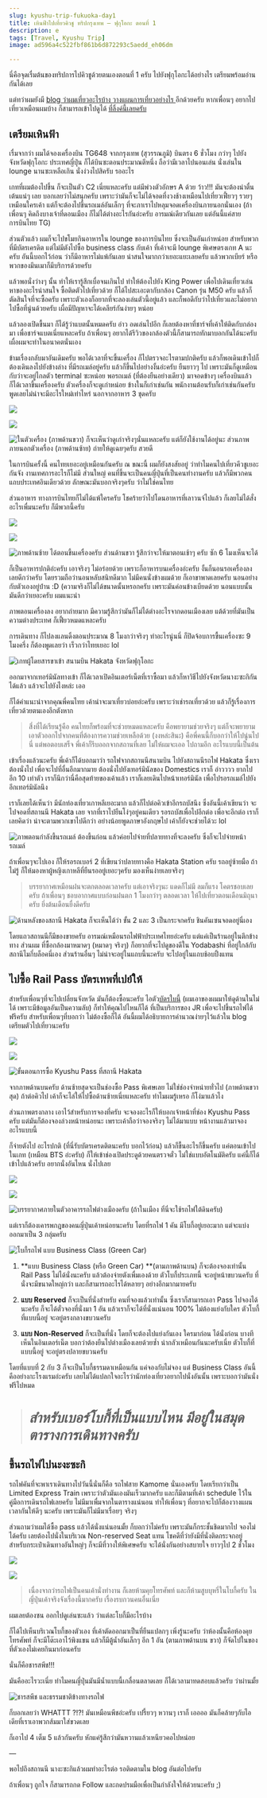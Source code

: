 ```yaml
---
slug: kyushu-trip-fukuoka-day1
title: เหินฟ้าไปเที่ยวคิวชู ทริปกรุงเทพ — ฟุกุโอกะ ตอนที่ 1
description: e
tags: [Travel, Kyushu Trip]
image: ad596a4c522fbf861b6d872293c5aedd_eh06dm

---
```



นี่คือจุดเรื่มต้นของทริปการไปคิวชูด้วยตนเองตอนที่ 1 ครับ ไปยังฟุกุโอกะได้อย่างไร
เตรียมพร้อมอ่านกันได้เลย

แต่ทว่าผมยังมี [blog ว่าผมเที่ยวอะไรบ้าง วางแผนการเที่ยวอย่างไร ](https://medium.com/@son9912/รีวิว-เที่ยวเกาะคิวชูคนเดียว-ละเอียดเว่อร์-47bba7bd7980)อีกด้วยครับ หากเพื่อนๆ อยากไปเที่ยวเหมือนผมบ้าง ก็สามารถเข้าไปดูได้ [ที่ลิ้งค์นี้เลยครับ](https://medium.com/@son9912/รีวิว-เที่ยวเกาะคิวชูคนเดียว-ละเอียดเว่อร์-47bba7bd7980)

<!--truncate-->

## เตรียมเหินฟ้า

เรื่มจากว่า ผมได้จองเครื่องบิน TG648 จากกรุงเทพ (สุวรรณภูมิ) บินตรง 6 ชั่วโมง กว่าๆ ไปยังจังหวัดฟุกุโอกะ ประเทศญี่ปุ่น
ก็ได้บินซะตอนประมาณตีหนึ่ง ถือว่ามีเวลาไปนอนเล่น นั่งเล่นใน lounge นานซะเหลือเกิน นั่งง่วงไปสิครับ รออะไร

เกทที่ผมต้องไปขึ้น ก็จะเป็นตัว C2 เนี่ยแหละครับ แต่มีพ่วงตัวอักษร A ด้วย ว้าว!!! มันจะต้องน่าตื่นเต้นแน่ๆ เลย บอกเลยว่าไม่สนุกครับ
เพราะว่ามันก็จะไม่ได้จอดที่งวงช้างเหมือนไปเที่ยวเฟี้ยวๆ รวยๆ เหมือนใครเค้า แต่ก็จะต้องไปขึ้นรถเมล์อันเล็กๆ ที่จะภาเราไปหลุมจอดเครื่องบินภายนอกนั่นเอง (ถ้าเพื่อนๆ คิดถึงบางเจ้าที่ดอนเมือง ก็ไม่ได้ต่างอะไรกันอ่ะครับ อารมณ์เดียวกันเลย แต่อันนี้แค่สายการบินไทย TG)

<OptimizedImage
    src="92aa7eeba8a5c3cfb8e210dcc5179c30"
    alt="หน้าเกท C2A ตัวเกทก็ต้องลงไป 1 ชั้น ไปรอของจริงครับ"
/>

ส่วนตัวแล้ว ผมก็จะไปขโมยกินอาหารใน lounge ของการบินไทย ซึ่งจะเป็นอันเก่าหน่อย สำหรับพวกที่มีบัตรเครดิต แต่ไม่มีตังไปซื้อ business class กับเค้า ที่เค้าจะมี lounge พิเศษตรงเกท A นะครับ อันนี้บอกไว้ก่อน ว่าก็มีอาหารไม่แพ้กันเลย น่าสนใจมากกว่าเยอะแยะเลยครับ แล้วพวกเบียร์ หรือพวกของมึนเมาก็มีบริการด้วยครับ

<Gallery>
    <OptimizedImage
        src="8026256568efed98676076c53f4e482d_yrmg6f"
        alt="ภาพส่วนหนึ่งของอาหารใน lounge ครับ"
    />
    <OptimizedImage
        src="c31280a4b7645e77194c57a01e0c1da2_ft0ifl"
        alt="และนี่ก็เป็นเครื่องดื่มฟรีเฉพาะลูกค้าเลาวนจ์การบินไทยครับ"
    />
</Gallery>

<Gallery>
    <OptimizedImage src="3f6251ab3640ff0e847689cac39eda39_oapmuz" />
    <OptimizedImage
        src="eadd9549185641394daca667815dedea_wsxfab"
        alt="อันนี้เป็นภายใน lounge สังเกตดีๆ ก็คือหน้าเกท C2A ที่ผมจะไปขึ้นเนี่ยแหละ"
    />
</Gallery>

แล้วพอนั่งว่างๆ นั้น ทำให้เรารู้สึกเบื่อจนเกินไป ทำให้ต้องไปยัง King Power เพื่อไปเดินเที่ยวเล่น หาของอะไรน่าสนใจ ซื้อติดตัวไปเที่ยวด้วย ก็ได้ไปสะเอะตากับกล้อง Canon รุ่น M50 ครับ แล้วก็ตัดสินใจที่จะซื้อครับ เพราะตัวเองก็อยากที่จะลองเล่นตัวนี้อยู่แล้ว และก็พอดีกับว่าไปเที่ยวและไม่อยากไปซื้อที่นู่นด้วยครับ เผื่อมีปัญหาจะได้เคลียร์กันง่ายๆ หน่อย

<Gallery>
    <OptimizedImage src="2b096b1dabb87015c22f9d6736b7044a_c37hfn" />
    <OptimizedImage src="8cfbe31c5a40fc200a9bab927150f992_lkwbk3" />
    <OptimizedImage src="f823775cd20a1b18b49170ee187c539c_knuclq" />
</Gallery>

แล้วลองเปิดขื้นมา ก็ได้รู้ว่าแบตนั้นหมดครับ อ่าว อดเล่นไปอีก ก็เลยต้องหาที่ชาร์จที่เค้าให้ติดกับกล่องมา เพื่อชาร์จแบตเนี่ยแหละครับ ถ้าเพื่อนๆ อยากได้รีวิวของกล้องตัวนี้ก็สามารถทักมาบอกกันได้นะครับ เผื่อผมจะทำในอนาคตนั่นเอง

ข้ามเรื่องกลับมาอันเดิมครับ พอได้เวลาที่จะขึ้นเครื่อง ก็ไปตรวจอะไรตามปกติครับ แล้วก็พอเดินเข้าไปก็ต้องเดินลงไปยังข้างล่าง ที่มีรถเมล์อยู่ครับ แล้วก็ขึ้นไปอย่างงั้นอ่ะครับ ยืนยาวๆ ไป เพราะมันก็ดูเหมือนกับว่าจะอยู่ไกลตัว terminal ซะหน่อย พอรถเมล์ (ที่ต้องยืนอย่างเดียว) มาจอดข้างๆ เครื่องบินแล้ว ก็ได้เวลาขึ้นเครื่องครับ ตัวเครื่องก็จะดูเก่าหน่อย ข้างในก็เก่าเช่นกัน พนักงานต้อนรับก็เก่าเช่นกันครับ พูดเลยไม่น่าจะมีอะไรใหม่เท่าไหร่ นอกจากอาหาร 3 ชุดครับ

<OptimizedImage src="" />
<OptimizedImage src="" />

![](https://cdn-images-1.medium.com/max/12000/1*0LQTkFEw6Qe6Fd9adZZ8SA.jpeg)

![](https://cdn-images-1.medium.com/max/12000/1*NNkRo5GzLivluZrpk1foaw.png)

![ในตัวเครื่อง (ภาพด้านขวา) ก็จะเห็นว่าดูเก่าจริงๆนั่นแหละครับ แต่ก็ยังใช้งานได้อยู่นะ ส่วนภาพภายนอกตัวเครื่อง (ภาพด้านซ้าย) ถ่ายให้ดูเฉยๆครับ สวยดี](https://cdn-images-1.medium.com/max/9216/1*LVyNnSQzjuANFsGiuv5Vog.jpeg)

ในการบินครั้งนี้ คนไทยเยอะอยู่เหมือนกันครับ ณ ขณะนี้ ผมก็ยังสงสัยอยู่ ว่าทำไมคนไปเที่ยวคีวชูเยอะกันจัง งานเทศการอะไรก็ไม่มี ส่วนใหญ่ คนที่ขึ้นจะเป็นคนญี่ปุ่นที่เป็นคนทำงานครับ แล้วก็มีพวกคนแถบประเทศอินเดียวด้วย ลักษณะมันบอกจริงๆครับ ว่าไม่ใช่คนไทย

ส่วนอาหาร ทางการบินไทยก็ไม่ได้แพ้ใครครับ โชคร้ายว่าไปโดนอาหารที่เลาวนจ์ไปแล้ว ก็เลยไม่ได้สั่งอะไรเพื่มนะครับ ก็มีพวกนี้ครับ

<OptimizedImage src="" />

<OptimizedImage src="" />

![](https://cdn-images-1.medium.com/max/5952/1*d6-6Qms2zFH9Y6OL3t_GlQ.jpeg)

![](https://cdn-images-1.medium.com/max/5952/1*aXA9S8CafZ0DFo0ubaiDfg.jpeg)

<OptimizedImage src="" />

![ภาพด้านซ้าย ได้ตอนขึ้นเครื่องครับ ส่วนด้านขวา รู้สึกว่าจะให้มาตอนเช้าๆ ครับ ซัก
6 โมงเห็นจะได้](https://cdn-images-1.medium.com/max/3200/1*1rAMn38niN_K65V5825jVA.png)

ก็เป็นอาหารปกติอ่ะครับ เอาจริงๆ ไม่อร่อยด้วย เพราะก็อาหารบนเครื่องอ่ะครับ งั้นก็นอนรอเครื่องลงเลยดีกว่าครับ โดยรวมถือว่านอนหลับสนิทดีมาก ไม่มีคนนั่งข้างผมด้วย ก็เอาขาพาดเลยครับ นอนอย่างกับตัวเองอยู่บ้่าน :D (ความจริงก็ไม่ได้ขนาดนั้นหรอกครับ เพราะมันค่อนข้างเบียดด้วย นอนแบบนั้นมันดีกว่าเยอะครับ ผมแนะนำ

ภาพตอนเครื่องลง อยากถ่ายมาก มีความรู้สึกว่ามันก็ไม่ได้ต่างอะไรจากดอนเมืองเลย แต้ด้วยที่มันเป็นความต่างประเทศ ก็เฟี้ยวหมดแหละครับ

การเดินทาง ก็ไปลงแลนดิ้งตอนประมาณ 8 โมงกว่าจริงๆ ทำอะไรนู่นนี่ ก็ปิดจ้อบการขื้นเครื่องซะ 9 โมงครึ่ง ก็ต้องพูดเลยว่า เร็วกว่าไทยเยอะ lol

<OptimizedImage src="" />

![เกทผู้โดยสารขาเข้า สนามบิน Hakata จังหวัดฟุกุโอกะ](https://cdn-images-1.medium.com/max/5952/1*seD7krsr84sWcV3PCXTHAw.jpeg)

ออกมาจากเทอร์มินัลทางเข้า ก็ได้เวลาเปิดอินเตอร์เน็ตที่เราซื้อมา แล้วก็หาวิธีไปยังจังหวัดนางะซะกิกันได้แล้ว แล้วจะไปยังไงหล่ะ เออ

ก็ได้คำแนะนำจากคุณพี่คนไทย เค้าน่าจะมาเที่ยวบ่อยอ่ะครับ เพราะว่าเช่ารถเที่ยวด้วย แล้วก็รู้เรื่องการเที่ยวด้วยตนเองอีกตังหาก

> สึ่งที่ได้เรียนรู้คือ คนไทยก็พร้อมที่จะช่วยหมดแหละครับ คือพยายามช่วยจริงๆ แต่ก็จะพยายามเอาตัวออกไปจากคนที่ต้องการความช่วยเหลือด้วย (งงหล่ะสินะ) คือพี่คนนี้ก็บอกว่าให้ไปนู่นไปนี่ แต่พอตอบเสร็จ พี่เค้าก็รีบออกจากสถานที่เลย ไม่ให้ผมจะเออ ไปถามอีก อะไรแบบนี้เป็นต้น

เข้าเรื่องแล้วนะครับ พี่เค้าก็ได้บอกมาว่า รถไฟจากสถานนีสนามบิน ไปยังสถานนีรถไฟ Hakata ซึ่งเราต้องนั่งไป เพื่อจะไปที่อื่นอีกมากมาย ต้องนั่งไปยังเทอร์มินัลของ Domestics เราก็ อ่าวววว ยากไปอีก 10 เท่าตัว เราก็นึกว่านี่คือสุดท้ายของเค้าแล้ว เราก็เลยเดินไปหน้าเทอร์มินัล เพื่อไปรอรถเมล์ไปยังอีกเทอร์มินัลนึง

เราก็เลยได้เห็นว่า มีนักท่องเที่ยวเกาหลีเยอะมาก แล้วก็ไปต่อคิวเข้าอีกรถบัสนึง ซึ่งอันนี้เค้าเขียนว่า จะไปจอดที่สถานนี Hakata เลย จากที่เราไปยืนโง่ๆอยู่คนเดียว รอรถบัสเพื่อไปอีกต่อ เพื่อจะอีกต่อ เราก็เลยคิดว่า น่าจะตามพวกเขาไปดีกว่า อย่างน้อยพูดภาษาอังกฤษไป เค้าก็ยังจะช่วยได้วะ lol

![ภาพตอนกำลังขึ้นรถเมล์ ต้องขึ้นก่อน แล้วค่อยไปจ่ายที่ปลายทางที่จะลงครับ ซึ่งก็จะไปจ่ายหน้ารถเมล์](https://cdn-images-1.medium.com/max/5952/1*DKEjJdf-yCuoO5nQYV0sKw.jpeg)

ถ้าเพื่อนๆจะไปเอง ก็ให้รอรถเบอร์ 2 ที่เขียนว่าปลายทางคือ Hakata Station ครับ รถอยู่ซ้ายมือ ถ้าไม่รู้ ก็ให้มองหาผู้หญิงเกาหลีที่ยืนรออยู่เยอะๆครับ มองเห็นง่ายเลยจริงๆ

> บรรยากาศเหมือนฝนจะตกตลอดเวลาครับ แต่เอาจริงๆนะ แดดก็ไม่มี ลมก็แรง โคตรชอบเลยครับ ถ้าเพื่อนๆ ชอบอากาศแบบก่อนฝนตก 1 โมงกว่าๆ ตลอดเวลา ให้ไปเที่ยวตอนเดือนมิถุนาครับ ยึ่งต้นเดือนยื่งดีครับ

![ด้านหลังของสถานี Hakata ก็จะเห็นได้ว่า ขั้น 2 และ 3 เป็นกระจกครับ ชินคันเซนจอดอยู่นี่เอง](https://cdn-images-1.medium.com/max/9216/1*n4pwFMbVmf9flAvRQD6X_g.jpeg)

โดยแถวสถานนีก็มีของขายครับ อารมณ์เหมือนรถไฟฟ้าประเทศไทยอ่ะครับ แต่แค่เป็นร้านอยู่ในตึกข้างทาง ส่วนผม ที่ซื้อกล้องมาหมาดๆ (หมาดๆ จริงๆ) ก็อยากที่จะไปดูของดีใน Yodabashi ที่อยู่ใกล้กับสถานีไมกี่บล็อคนี่เอง ส่วนร้านอื่นๆ ไม่น่าจะอยู่ในแถบนี้นะครับ จะไปอยู่ในแถบช้อบปิ้งแทน

## ไปซื้อ Rail Pass บัตรเทพที่เปย์ให้

สำหรับเพื่อนๆที่จะไปเปลี่ยนจังหวัด มันก็ต้องซื้อนะครับ ไอตัว[บัตรใบนี้](https://www.japan-guide.com/e/e2361_05.html) (ผมเอาของผมมาให้ดูด้านในไม่ได้ เพราะมีข้อมูลอันเป็นความลับ) ก็ทำให้คุณไปไหนก็ได้ ที่เป็นบริการของ JR เพื่อจะไปขึ้นรถไฟได้ฟรีครับ สำหรับเพื่อนๆที่บอกว่า ไม่ต้องซื้อก็ได้ อันนี้ผมได้อธิบายการคำนวณง่ายๆไว้แล้วใน blog เตรียมตัวไปเที่ยวนะครับ

<OptimizedImage src="" />

<OptimizedImage src="" />

![](https://cdn-images-1.medium.com/max/9216/1*Ns58-F4RVpNgqgmeV_hF0w.jpeg)

![](https://cdn-images-1.medium.com/max/9216/1*j9GbQgvdzuTGeHLOpqqT4g.jpeg)

<OptimizedImage src="" />

![ขั้นตอนการซื้อ Kyushu Pass ที่สถานี Hakata](https://cdn-images-1.medium.com/max/9216/1*pOlN-zg7jS4LQs7dRXUFgw.jpeg)

จากภาพด้านบนครับ ด้านซ้ายสุดจะเป็นช่องซื้อ Pass พิเศษเลย ไม่ใช่ช่องจำหน่ายทั่วไป (ภาพด้านขวาสุด) ถ้าต่อคิวไป เค้าก็จะไล่ให้ไปซื้อด้านซ้ายเนี่ยแหละครับ ทำไมผมรู้เหรอ ก็โง่มาแล้วไง

ส่วนภาพตรงกลาง เอาไว้สำหรับการจองที่ครับ จะจองอะไรก็ให้บอกเจ้าหน้าที่ช่อง Kyushu Pass ครับ แต่มันก็ต้องจองล่วงหน้าหน่อยนะ เพราะเค้าถือว่าจองจริงๆ ไม่ได้มาแบบ หน้างานแล้วมาจอง อะไรแบบนี้

ก็จ่ายตังไป อะไรปกติ (ที่นี่รับบัตรเครดติตนะครับ บอกไว้ก่อน) แล้วก็ขื้นอะไรก็ขึ้นครับ แค่ตอนเข้าไปในเกท (เหมือน BTS อ่ะครับ) ก็ให้เข้าช่องเปิดประดูด้วยคนตรวจตั๋ว ไม่ใช่แบบอัตโนมัติครับ แค่นี้ก็ได้เข้าไปแล้วครับ อยากนั่งอันไหน นั่งไปเลย

![](https://cdn-images-1.medium.com/max/9216/1*GJ3B13-Kz1EjuZ2KBYbXIA.jpeg)

![](https://cdn-images-1.medium.com/max/9216/1*pv6vuaI6I0aO-fDoGk98yQ.jpeg)

![บรรยากาศภายในตัวอาคารรถไฟต่างเมืองครับ (ถ้าในเมือง ที่นี่จะใช้รถไฟใต้ดินครับ)](https://cdn-images-1.medium.com/max/9216/1*haAr24mdGIXLoGaToAF82A.jpeg)

แต่เราก็ต้องเคารพกฎของคนญี่ปุ่นเค้าหน่อยนะครับ โดยที่รถไฟ 1 คัน มีโบกี้อยู่เยอะมาก แต่จะแบ่งออกมาเป็น 3 กลุ่มครับ

![โบกี้รถไฟ แบบ Business Class (Green Car)](https://cdn-images-1.medium.com/max/9216/1*B3MUbuhaQ-MSpDE-PXuqqg.jpeg)

1.  **แบบ Business Class (หรือ Green Car) **(ตามภาพด้านบน) ก็จะต้องจองเท่านั้น Rail Pass ไม่ได้นั่งนะครับ แล้วต้องจ่ายตังเพื่มเองด้วย ตัวโบกี้ประเภทนี้ จะอยู่หน้าขบวนครับ ที่นั่งจะมีขนาดใหญ่กว่า และก็สามารถอะไรได้หลายๆ อย่างอีกมากมายครับ

2.  **แบบ Reserved** ก็จะเป็นที่นั่งสำหรับ คนที่จองแล้วเท่านั้น ซึ่งเราก็สามารถเอา Pass ไปจองได้นะครับ ก็จะได้ตั๋วจองที่นั่งมา 1 อัน แล้วเราก็จะได้ที่นั่งแน่นอน 100% ไม่ต้องแย่งกับใคร ตัวโบกี้ที่แบบนี้อยู่ จะอยู่ตรงกลางขบวนครับ

3.  **แบบ Non-Reserved** ก็จะเป็นที่นั่ง โดยก็จะต้องไปแย่งกันเอง ใครมาก่อน ได้นั่งก่อน บางทีเห็นในอินเตอร์เน็ต บอกว่าต้องยืนไปต่างเมืองเลยด้วยซ้ำ น่ากลัวเหมือนกันนะครับเนี่ย ตัวโบกี้ที่แบบนี้อยู่ จะอยู่ตรงปลายขบวนครับ

โดยที่แบบที่ 2 กับ 3 ก็จะเป็นโบกี้ธรรมดาเหมือนกัน แค่จองกับไม่จอง แต่ Business Class อันนี้คืออย่างกะโรงแรมอ่ะครับ เลยไม่ได้แปลกใจอะไรว่านักท่องเที่ยวอยากไปนั่งอันนั้น เพราะบอกว่ามันนั่งฟรีไปหมด

> # _สำหรับเบอร์โบกี้ที่เป็นแบบไหน มีอยู่ในสมุดตารางการเดินทางครับ_

## ขึ้นรถไฟไปนะงะซะกิ

รถไฟคันที่จะพาเราเดินทางไปวันนี้นั่นก็คือ รถไฟสาย Kamome นั่นเองครับ โดยเรียกว่าเป็น Limited Express Train เพราะว่าตัวมันเองมันเร็วมากครับ และก็มีตามที่เค้า schedule ไว้ในคู่มือการเดินรถไฟเลยครับ ไม่มีมาเพื่มจากในตารางแน่นอน ทำให้เพื่อนๆ ที่อยากจะไปก็ต้องวางแผนเวลากันให้ดีๆ นะครับ เพราะมันก็ไม่มีมาเรื่อยๆ จริงๆ

ส่วนถามว่าผมได้ซื้อ pass แล้วได้นั่งแน่นอนมั้ย ก็บอกว่าไม่ครับ เพราะมันก็กระชั้นชิดมากไป จองไม่ได้ครับ เลยต้องไปนั่งในบริเวณ Non-reserved Seat แทน โชคดีที่ว่ายังมีที่นั่งติดกระจกอยู่ สำหรับกระเป๋าเดินทางอันใหญ่ๆ ก็จะมีที่วางให้พิเศษครับ จะได้นั่งกันอย่างสบายใจ ยาวๆไป 2 ชั่วโมง

![](https://cdn-images-1.medium.com/max/9216/1*FHLvRJhyo1i_04sitpJMIQ.jpeg)

![](https://cdn-images-1.medium.com/max/9216/1*6v_iEzXAX79qkRCntCG7TQ.jpeg)

> เนื่องจากว่ารถไฟเป็นคนเค้านั่งทำงาน ก็เลยห้ามคุยโทรศัพท์ และก็ห้ามสูบบุหรี่ในโบกี้ครับ ในญี่ปุ่นเค้าจริงจังเรื่องนี้มากครับ เรื่องรบกวนคนอื่นเนี่ย

ผมเลยต้องซน ออกไปดูเล่นซะแล้ว ว่าแต่ละโบกี้มีอะไรบ้าง

ก็ได้ไปเห็นบริเวณโบกี้ของตัวเอง ที่เค้าตัดออกมาเป็นที่ยืนแปลกๆ เพิ่งรู้นะครับ ว่าห้องนั้นคือห้องคุยโทรศัพท์ ก็จะมีโต๊ะเอาไว้พิงแขน แล้วก็มีตู้น้ำอันเล็กๆ อีก 1 อัน (ตามภาพด้านบน ขวา) ก็จัดไปในของที่ตัวเองไม่เคยกินมาก่อนครับ

นั่นก็คือชารสพีช!!!

มันคืออะไรวะเนี่ย ทำไมคนญี่ปุ่นมันมีน้ำแบบนี้เกลื่อนตลาดเลย ก็ได้เวลามาทดสอบแล้วครับ ว่าผ่านมั้ย

![ชารสพีช และธรรมชาติข้างทางรถไฟ](https://cdn-images-1.medium.com/max/9216/1*46oDDSM_rsnfo-QNvDAnFw.jpeg)

ก็บอกเลยว่า WHATTT ?!?! มันเหมือนพีชอ่ะครับ เปรี้ยวๆ หวานๆ เราก็ เออออ มันก็คล้ายๆกับไอเดียที่เราเอาพวกส้มมาใส่ขวดเลย

ก็เอาไป 4 เต็ม 5 แล้วกันครับ หักแค่รู้สึกว่ามันหวานแล้วเหนียวคอไปหน่อย

—

พอไปถึงสถานนี นางะซะกิแล้วผมทำอะไรต่อ รอติดตามใน blog อันต่อไปครับ

ถ้าเพื่อนๆ ถูกใจ ก็สามารถกด Follow และกดปรมมือเพื่อเป็นกำลังใจให้ด้วยนะครับ ;)
